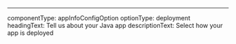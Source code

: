 ---
componentType: appInfoConfigOption
optionType: deployment
headingText: Tell us about your Java app
descriptionText: Select how your app is deployed
